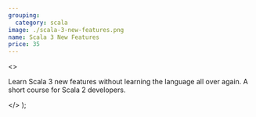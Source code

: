 ```yaml
---
grouping:
  category: scala
image: ./scala-3-new-features.png
name: Scala 3 New Features
price: 35
---
```


  <>
    <p>
      Learn Scala 3 new features without learning the language all over again. A
      short course for Scala 2 developers.
    </p>
  </>
);
